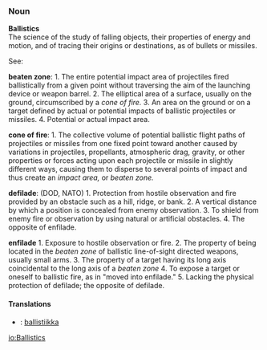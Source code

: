 ===Noun===
'''Ballistics'''<br>
The science of the study of falling objects, their properties of energy and motion, and of tracing their origins or destinations, as of bullets or missiles.

See:

'''beaten zone''':
1. The entire potential impact area of projectiles fired ballistically from a given point without traversing the aim of the launching device or weapon barrel. 2. The elliptical area of a surface, usually on the ground, circumscribed by a ''cone of fire.'' 3. An area on the ground or on a target defined by actual or potential impacts of ballistic projectiles or missiles.  4. Potential or actual impact area.

'''cone of fire''':
1. The collective volume of potential ballistic flight paths of projectiles or missiles from one fixed point toward another caused by variations in projectiles, propellants, atmospheric drag, gravity, or other properties or forces acting upon each projectile or missile in slightly different ways, causing them to disperse to several points of impact and thus create an ''impact area,'' or ''beaten zone.''

'''defilade''': 
(DOD, NATO) 1. Protection from hostile observation and fire provided by an obstacle such as a hill, ridge, or bank. 2. A vertical distance by which a position is concealed from enemy observation. 3. To shield from enemy fire or observation by using natural or artificial obstacles. 4. The opposite of enfilade.

'''enfilade ''' 
1. Exposure to hostile observation or fire.  2. The property of being located in the ''beaten zone'' of ballistic line-of-sight directed weapons, usually small arms.  3. The property of a target having its long axis coincidental to the long axis of a ''beaten zone''  4. To expose a target or oneself to ballistic fire, as in "moved into enfilade." 5. Lacking the physical protection of defilade; the opposite of defilade.

====Translations====
*{{msg:fi}}: [[ballistiikka]]

[[io:Ballistics]]